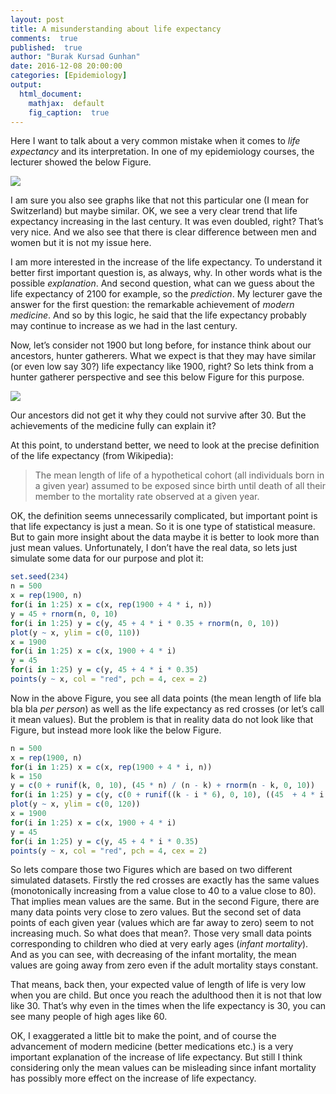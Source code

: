 ```yaml
---
layout: post
title: A misunderstanding about life expectancy
comments:  true
published:  true
author: "Burak Kursad Gunhan"
date: 2016-12-08 20:00:00
categories: [Epidemiology]
output:
  html_document:
    mathjax:  default
    fig_caption:  true
---
```



Here I want to talk about a very common mistake when it comes to *life expectancy* and its interpretation. In one of my epidemiology courses, the lecturer showed the below Figure. 

![](/blog/figure/source/2016-12-08-life-expectancy/LifeEx.png)



I am sure you also see graphs like that not this particular one (I mean for Switzerland) but maybe similar. OK, we see a very clear trend that life expectancy increasing in the last century. It was even doubled, right? That's very nice. And we also see that there is clear difference between men and women but it is not my issue here.

I am more interested in the increase of the life expectancy. To understand it better first important question is, as always, why. In other words what is the possible *explanation*. And second question, what can we guess about the life expectancy of 2100 for example, so the *prediction*. My lecturer gave the answer for the first question: the remarkable achievement of *modern medicine*. And so by this logic, he said that the life expectancy probably may continue to increase as we had in the last century. 

Now, let's consider not 1900 but long before, for instance think about our ancestors, hunter gatherers. What we expect is that they may have similar (or even low say 30?) life expectancy like 1900, right? So lets think from a hunter gatherer perspective and see this below Figure for this purpose. 

![](/blog/figure/source/2016-12-08-life-expectancy/Foragers.png)

Our ancestors did not get it why they could not survive after 30. But the achievements of the medicine fully can explain it? 

At this point, to understand better, we need to look at the precise definition of the life expectancy (from Wikipedia):

> The mean length of life of a hypothetical cohort (all individuals born in a given year) assumed to be exposed since birth until death of all their member to the mortality rate observed at a given year.

OK, the definition seems unnecessarily complicated, but important point is that life expectancy is just a mean. So it is one type of statistical measure. But to gain more insight about the data maybe it is better to look more than just mean values. Unfortunately, I don't have the real data, so lets just simulate some data for our purpose and plot it:


```r
set.seed(234)
n = 500
x = rep(1900, n)
for(i in 1:25) x = c(x, rep(1900 + 4 * i, n))
y = 45 + rnorm(n, 0, 10)
for(i in 1:25) y = c(y, 45 + 4 * i * 0.35 + rnorm(n, 0, 10))
plot(y ~ x, ylim = c(0, 110))
x = 1900
for(i in 1:25) x = c(x, 1900 + 4 * i)
y = 45
for(i in 1:25) y = c(y, 45 + 4 * i * 0.35)
points(y ~ x, col = "red", pch = 4, cex = 2)
```

Now in the above Figure, you see all data points (the mean length of life bla bla bla *per person*) as well as the life expectancy as red crosses (or let's call it mean values). But the problem is that in reality data do not look like that Figure, but instead more look like the below Figure.


```r
n = 500
x = rep(1900, n)
for(i in 1:25) x = c(x, rep(1900 + 4 * i, n))
k = 150
y = c(0 + runif(k, 0, 10), (45 * n) / (n - k) + rnorm(n - k, 0, 10))
for(i in 1:25) y = c(y, c(0 + runif((k - i * 6), 0, 10), ((45  + 4 * i * 0.35) * n) / (n - (k - i * 6)) + rnorm(n - (k - i * 6), 0, 10)))
plot(y ~ x, ylim = c(0, 120))
x = 1900
for(i in 1:25) x = c(x, 1900 + 4 * i)
y = 45
for(i in 1:25) y = c(y, 45 + 4 * i * 0.35)
points(y ~ x, col = "red", pch = 4, cex = 2)
```


So lets compare those two Figures which are based on two different simulated datasets. Firstly the red crosses are exactly has the same values (monotonically increasing from a value close to 40 to a value close to 80). That implies mean values are the same. But in the second Figure, there are many data points very close to zero values. But the second set of data points of each given year (values which are far away to zero) seem to not increasing much. So what does that mean?. Those very small data points corresponding to children who died at very early ages (*infant mortality*). And as you can see, with decreasing of the infant mortality, the mean values are going away from zero even if the adult mortality stays constant. 

That means, back then, your expected value of length of life is very low when you are child. But once you reach the adulthood then it is not that low like 30. That's why even in the times when the life expectancy is 30, you can see many people of high ages like 60.

OK, I exaggerated a little bit to make the point, and of course the advancement of modern medicine (better medications etc.) is a very important explanation of the increase of life expectancy. But still I think considering only the mean values can be misleading since infant mortality has possibly more effect on the increase of life expectancy.




